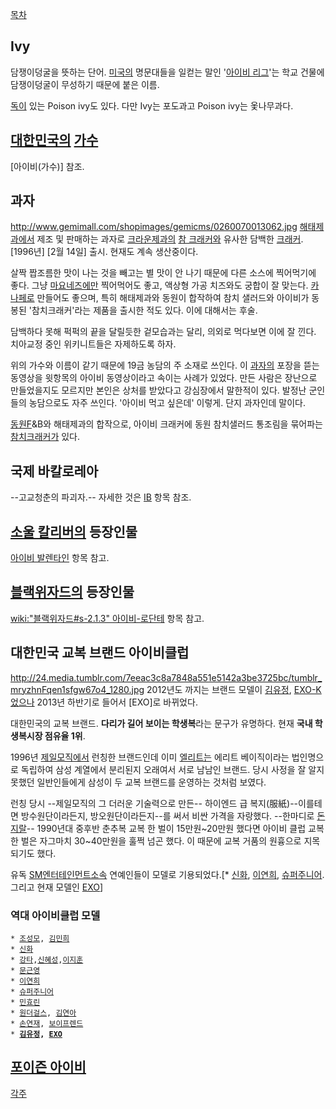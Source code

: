 [[목차]]

== Ivy ==
담쟁이덩굴을 뜻하는 단어. [[미국]]의 명문대들을 일컫는 말인 '[[아이비 리그]]'는 학교 건물에 담쟁이덩굴이 무성하기 때문에 붙은 이름.

[[독]]이 있는 Poison ivy도 있다. 다만 Ivy는 포도과고 Poison ivy는 옻나무과다.
== [[대한민국]]의 [[가수]] == 
[아이비(가수)] 참조.

== 과자 ==
http://www.gemimall.com/shopimages/gemicms/0260070013062.jpg
[[해태제과]]에서 제조 및 판매하는 과자로 [[크라운제과]]의 [[참 크래커]]와 유사한 담백한 [[크래커]]. [1996년] [2월 14일] 출시. 현재도 계속 생산중이다.

살짝 짭조름한 맛이 나는 것을 빼고는 별 맛이 안 나기 때문에 다른 소스에 찍어먹기에 좋다. 그냥 [[마요네즈]]에만 찍어먹어도 좋고, 액상형 가공 치즈와도 궁합이 잘 맞는다. [[카나페]]로 만들어도 좋으며, 특히 해태제과와 동원이 합작하여 참치 샐러드와 아이비가 동봉된 '참치크래커'라는 제품을 출시한 적도 있다. 이에 대해서는 후술.

담백하다 못해 퍽퍽의 끝을 달릴듯한 겉모습과는 달리, 의외로 먹다보면 이에 잘 낀다. 치아교정 중인 위키니트들은 자제하도록 하자.

위의 가수와 이름이 같기 때문에 19금 농담의 주 소재로 쓰인다. 이 [[과자]]의 포장을 뜯는 동영상을 윗항목의 아이비 동영상이라고 속이는 사례가 있었다. 만든 사람은 장난으로 만들었을지도 모르지만 본인은 상처를 받았다고 강심장에서 말한적이 있다. 발정난 군인들의 농담으로도 자주 쓰인다. '아이비 먹고 싶은데' 이렇게. 단지 과자인데 말이다.

[[동원]]F&B와 해태제과의 합작으로, 아이비 크래커에 동원 참치샐러드 통조림을 묶어파는 [[참치크래커]]가 있다.

== 국제 바칼로레아 ==
--고교청춘의 파괴자.-- 자세한 것은 [[IB]] 항목 참조.
== [[소울 칼리버]]의 등장인물 ==
[[아이비 발렌타인]] 항목 참고.
== [[블랙위자드]]의 등장인물 ==
[[wiki:"블랙위자드#s-2.1.3" 아이비-로단테]] 항목 참고.

== 대한민국 교복 브랜드 아이비클럽 ==
http://24.media.tumblr.com/7eeac3c8a7848a551e5142a3be3725bc/tumblr_mryzhnFqen1sfgw67o4_1280.jpg
2012년도 까지는 브랜드 모델이 [[김유정]], [[EXO-K]]었으나 2013년 하반기로 들어서 [EXO]로 바뀌었다.

대한민국의 교복 브랜드. '''다리가 길어 보이는 학생복'''라는 문구가 유명하다. 현재 '''국내 학생복시장 점유율 1위'''.

1996년 [[제일모직]]에서 런칭한 브랜드인데 이미 [[엘리트]]는 에리트 베이직이라는 법인명으로 독립하여 삼성 계열에서 분리된지 오래여서 서로 남남인 브랜드. 당시 사정을 잘 알지 못했던 일반인들에게 삼성이 두 교복 브랜드를 운영하는 것처럼 보였다.

런칭 당시 --제일모직의 그 더러운 기술력으로 만든-- 하이엔드 급 복지(服紙)--이를테면 방수원단이라든지, 방오원단이라든지--를 써서 비싼 가격을 자랑했다. --한마디로 [[돈지랄]]-- 1990년대 중후반 춘추복 교복 한 벌이 15만원~20만원 했다면 아이비 클럽 교복 한 벌은 자그마치 30~40만원을 훌쩍 넘곤 했다. 이 때문에 교복 거품의 원흉으로 지목되기도 했다.

유독 [[SM엔터테인먼트]]소속 연예인들이 모델로 기용되었다.[* [[신화]], [[이연희(배우)|이연희]], [[슈퍼주니어]]. 그리고 현재 모델인 [[EXO]]]

=== 역대 아이비클럽 모델 ===
 * [[조성모]], [[김민희]]
 * [[신화]]
 * [[강타]],[[신혜성]],[[이지훈]]
 * [[문근영]]
 * [[이연희(배우)|이연희]]
 * [[슈퍼주니어]]
 * [[민효린]]
 * [[원더걸스]], [[김연아]]
 * [[손연재]], [[보이프렌드]]
 * '''[[김유정]], [[EXO]]'''

== [[포이즌 아이비]] ==

[[각주]]
